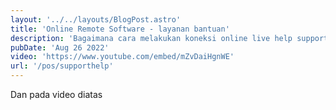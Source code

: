 ---
layout: '../../layouts/BlogPost.astro'
title: 'Online Remote Software - layanan bantuan'
description: 'Bagaimana cara melakukan koneksi online live help support software resto.'
pubDate: 'Aug 26 2022'
video: 'https://www.youtube.com/embed/mZvDaiHgnWE'
url: '/pos/supporthelp'
---

Dan pada video diatas
